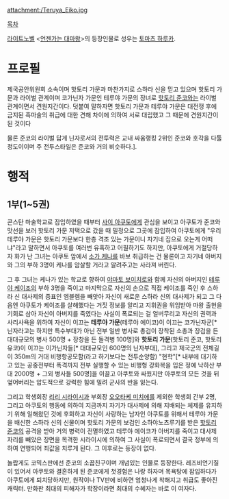 attachment:/Teruya_Eiko.jpg

[[목차]]

[[라이트노벨]] <[[언젠가는 대마왕]]>의 등장인물로 성우는 [[토마츠 하루카]].

= 프로필 =
제국공안위원회 소속이며 핫토리 가문과 마찬가지로 스하라 신을 믿고 있으며 핫토리 가문과 라이벌 관계이며 코가닌자 가문인 테루야 가문의 장녀로 [[핫토리 준코]]와는 라이벌 관계이면서 견원지간이다. 덧붙여 말하자면 핫토리 가문과 테루야 가문은 대전쟁 후에 금지된 흑마술의 취급에 대한 견해 차이에 의하여 서로 대립했고 그 때문에 견원지간이 된 것이다

물론 준코의 라이벌 답게 닌자로서의 전투력은 교내 싸움랭킹 2위인 준코와 호각을 다툴 정도이이며 주 전투스타일은 준코와 거의 비슷하다.].

= 행적 =
== 1부(1~5권) ==
콘스탄 마술학교로 잠입하였을 때부터 [[사이 아쿠토]]에게 관심을 보이고 아쿠토가 준코와 맛선을 보러 핫토리 가문 저택으로 갔을 때 밀정으로 그곳에 잠입하여 아쿠토에게 "우리 테루야 가문은 핫토리 가문보다 한층 격조 있는 가문이니 자기네 집으로 오는게 어떠냐"라고 말하면서 아쿠토를 여러번 유혹하고 어필하기도 하지만, 아쿠토에게 거절당하자 화가 난 그녀는 아쿠토 앞에서 [[소가 케나]]를 바보 취급하는 건 물론이고 자기네 아버지와 그의 부하 3명이 케나를 암살할 거라고 알려주고는 사라져 버린다. 

그 후 그녀는 케나가 있는 학교로 향하여 [[야마토 보이치로]]와 함께 자신의 아버지인 [[테루야 케이조]]의 부하 3명을 죽이고 마지막으로 자신의 손으로 직접 케이조를 죽인 후 스하라 신 대사제의 증표인 엠블렘을 빼앗아 자신이 새로운 스하라 신의 대사제가 되고 그 다음엔 아쿠토가 케이조를 살해했다는 거짓 정보를 알리고 지휘권을 위임받아 마왕 출현을 기회로 삼아 자신이 아버지를 죽였다는 사실이 폭로되는 걸 얼버무리고 자신의 권력과 사리사욕을 위하여 자신이 이끄는 '''테루야 가문'''(테루야 에이코)이 이끄는 코가닌자군[* 닌자라고는 하지만 특수부대가 아닌 전부 일반 병사로 총검이 장착된 소총과 장검을 든 대대규모의 병사 500명 + 장창을 든 돌격병 100명]와 '''핫토리 가문'''(핫토리 준코, 핫토리 유코)이 이끄는 이가닌자들[* 대대규모인 600명의 닌자부대], 그리고 제국군의 전체길이 350m의 거대 비행항공모함(라고 하기보다는 전투순양함) "현학"[* 내부에 대기하고 있는 공중전부터 폭격까지 전부 실행할 수 있는 비행형 강화복을 입은 정예 낙하산 부대 2000명 + 그외 병사들 500명]을 이끌고 아쿠토와 싸웠지만 아쿠토의 모든 것을 뒤엎어버리는 압도적으로 강력한 힘에 밀려 군사의 반을 잃는다. 

그리고 학생회장 [[리리 시라이시]]과 부회장 [[오오타케 미치에]]를 제외한 학생회 간부 2명, 그리고 아쿠토의 행동에 의하여 지금까지 자기가 대사제에 의해 지배되는 체제를 유지하기 위해 일해왔던 것에 후회하고 자신이 사랑하는 남자인 아쿠토를 위해서 테루야 가문을 배신한 스하라 신의 신물이며 핫토리 가문의 보검인 소하야노츠루기를 받은 [[핫토리 준코]]의 공격을 받아 거의 병력이 전멸하였고 테루야 에이코가 아버지를 죽이고 대사제 자리를 빼았은 장면을 목격한 시라이시에 의하여 그 사실이 폭로되면서 결국 정부에 의하여 연행되어 죄값을 치루게 된다. 그 이후로는 등장이 없다. 

놀랍게도 코믹스판에선 준코의 소꿉친구이며 개념있는 인물로 등장한다. 레즈비언기질이 있어서 아쿠토와 결혼하게 된 준코에게 첫경험은 나랑 하자며 목욕탕에 잠입하다가 아쿠토에게 퇴치당하지만, 원작이나 TV판에 비하면 엄청나게 착해지고 취급도 좋아진 캐릭터. 만화판 최대의 피해자가 학장이라면 최대의 수혜자는 바로 이 여자다.

